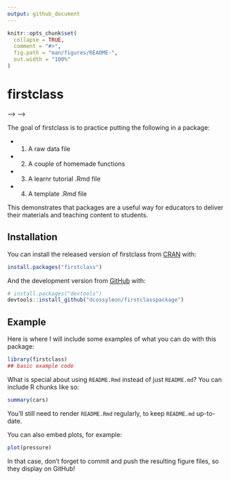 ```yaml
---
output: github_document
---
```


<!-- README.md is generated from README.Rmd. Please edit that file -->

```r
knitr::opts_chunk$set(
  collapse = TRUE,
  comment = "#>",
  fig.path = "man/figures/README-",
  out.width = "100%"
)
```
# firstclass

<!-- <!-- badges: start --> -->
<!-- [![Travis build status](https://travis-ci.org/dcossyleon/firstclasspackage.svg?branch=master)](https://travis-ci.org/dcossyleon/firstclasspackage) -->
<!-- [![AppVeyor build status](https://ci.appveyor.com/api/projects/status/github/dcossyleon/firstclasspackage?branch=master&svg=true)](https://ci.appveyor.com/project/dcossyleon/firstclasspackage) -->
<!-- [![Codecov test coverage](https://codecov.io/gh/dcossyleon/firstclasspackage/branch/master/graph/badge.svg)](https://codecov.io/gh/dcossyleon/firstclasspackage?branch=master) -->
<!-- <!-- badges: end --> -->

The goal of firstclass is to practice putting the following in a package:

* 1. A raw data file
* 2. A couple of homemade functions
* 3. A learnr tutorial .Rmd file
* 4. A template .Rmd file

This demonstrates that packages are a useful way for educators to deliver their materials and teaching content to students. 

## Installation

You can install the released version of firstclass from [CRAN](https://CRAN.R-project.org) with:

``` r
install.packages("firstclass")
```

And the development version from [GitHub](https://github.com/) with:

``` r
# install.packages("devtools")
devtools::install_github("dcossyleon/firstclasspackage")
```
## Example

Here is where I will include some examples of what you can do with this package:

```r
library(firstclass)
## basic example code
```

What is special about using `README.Rmd` instead of just `README.md`? You can include R chunks like so:

```r
summary(cars)
```

You'll still need to render `README.Rmd` regularly, to keep `README.md` up-to-date.

You can also embed plots, for example:

```r
plot(pressure)
```

In that case, don't forget to commit and push the resulting figure files, so they display on GitHub!
